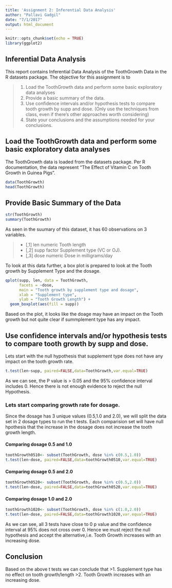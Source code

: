 ```yaml
---
title: 'Assignment 2: Inferential Data Analysis'
author: "Pallavi Gadgil"
date: "7/1/2017"
output: html_document
---
```


```r
knitr::opts_chunk$set(echo = TRUE)
library(ggplot2)
```

## Inferential Data Analysis

This report contains Inferential Data Analysis of the ToothGrowth Data in the R datasets package. The objective for this assignment is to 

  >1. Load the ToothGrowth data and perform some basic exploratory data analyses
  >2. Provide a basic summary of the data.
  >3. Use confidence intervals and/or hypothesis tests to compare tooth growth by supp and dose. (Only use the techniques from class, even if there's other approaches worth considering)
  >4. State your conclusions and the assumptions needed for your conclusions.


## Load the ToothGrowth data and perform some basic exploratory data analyses
The ToothGrowth data is loaded from the datasets package. Per R documentation, the data represent "The Effect of Vitamin C on Tooth Growth in Guinea Pigs".

```r
data(ToothGrowth)
head(ToothGrowth)
```

## Provide Basic Summary of the Data

```r
str(ToothGrowth)
summary(ToothGrowth)
```

As seen in the suumary of this dataset, it has 60 observations on 3 variables.

  >* [,1]	len	numeric	Tooth length
  >* [,2]	supp	factor	Supplement type (VC or OJ).
  >* [,3]	dose	numeric	Dose in milligrams/day

To look at this data further, a box plot is prepared to look at the Tooth growth by Supplement Type and the dosage.
```r
qplot(supp, len, data = ToothGrowth, 
      facets = ~dose, 
      main = "Tooth growth by supplement type and dosage", 
      xlab = "Supplement type", 
      ylab = "Tooth Growth Length") + 
  geom_boxplot(aes(fill = supp))
```


Based on the plot, it looks like the doage may have an impact on the Tooth growth but not quite clear if summplement type has any impact.


##  Use confidence intervals and/or hypothesis tests to compare tooth growth by supp and dose.

Lets start with the null hypothesis that supplement type does not have any impact on the tooth growth rate.
```r
t.test(len~supp, paired=FALSE,data=ToothGrowth,var.equal=TRUE)
```
As we can see, the P value is > 0.05 and the 95% confidence interval includes 0. Hence there is not enough evidence to reject the null Hypothesis.

### Lets start comparing growth rate for dosage. 

Since the dosage has 3 unique values (0.5,1.0 and 2.0), we will split the data set in 2 dosage types to run the t tests. Each comparision set will have null hpothesis that the increase in the dosage does not increase the tooth growth length. 


#### Comparing dosage 0.5 and 1.0

```r
toothGrowth0510<- subset(ToothGrowth, dose %in% c(0.5,1.0))
t.test(len~dose, paired=FALSE,data=toothGrowth0510,var.equal=TRUE)
```

#### Comparing dosage 0.5 and 2.0
```r
toothGrowth0520<- subset(ToothGrowth, dose %in% c(0.5,2.0))
t.test(len~dose, paired=FALSE,data=toothGrowth0520,var.equal=TRUE)

```

#### Comparing dosage 1.0 and 2.0
```r
toothGrowth1020<- subset(ToothGrowth, dose %in% c(1.0,2.0))
t.test(len~dose, paired=FALSE,data=toothGrowth1020,var.equal=TRUE)
```

As we can see, all 3 tests have close to 0 p value and the confidence interval at 95% does not cross over 0. Hence we must reject the null hypothesis and accept the alternative,i.e.  Tooth Growth increases with an increasing dose.

## Conclusion
Based on the above t tests we can conclude that
>1.  Supplement type has no effect on tooth growth/length
>2. Tooth Growth increases with an increasing dose.


